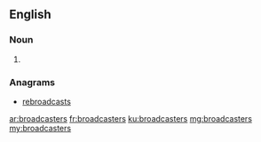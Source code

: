 ==English==

===Noun===
{{head|en}}

# {{plural of|broadcaster}}

===Anagrams===
* [[rebroadcasts#English|rebroadcasts]]

[[ar:broadcasters]]
[[fr:broadcasters]]
[[ku:broadcasters]]
[[mg:broadcasters]]
[[my:broadcasters]]